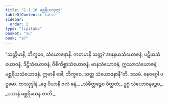 ```yaml
---
title: "1.1.10 မစ္ဆရိယသုတ္တ"
tableOfContents: false
sidebar:
  order: 2
type: "tipitaka"
basket: "su"
book: "a7"
---
```



<DynamicBreadcrumb />

<Division number="10" book="a7">

<Paragraph number="53" book="a7">
“သတ္တိမာနိ, ဘိက္ခဝေ, သံယောဇနာနိ. ကတမာနိ သတ္တ? အနုနယသံယောဇနံ, ပဋိဃသံယောဇနံ, ဒိဋ္ဌိသံယောဇနံ, ဝိစိကိစ္ဆာသံယောဇနံ, မာနသံယောဇနံ, ဣဿာသံယောဇနံ, မစ္ဆရိယသံယောဇနံ. ဣမာနိ ခေါ, ဘိက္ခဝေ, သတ္တ သံယောဇနာနီ”တိ.

</Paragraph>
</Division>

<Paragraph number="54" type="center" book="a7">
ဒသမံ.



</Paragraph>

<Paragraph number="55" type="center" book="a7">
ဓနဝဂ္ဂေါ ပဌမော.



</Paragraph>

<Paragraph number="56" type="center" book="a7">
တဿုဒ္ဒါနံ


</Paragraph>

<Paragraph number="57" type="verses" book="a7">
_ဒွေ ပိယာနိ ဗလံ ဓနံ,_  
_သံခိတ္တဉ္စေဝ ဝိတ္ထတံ;_  
ဥဂ္ဂံ သံယောဇနဉ္စေဝ,_  
_ပဟာနံ မစ္ဆရိယေန စာတိ._
</Paragraph>